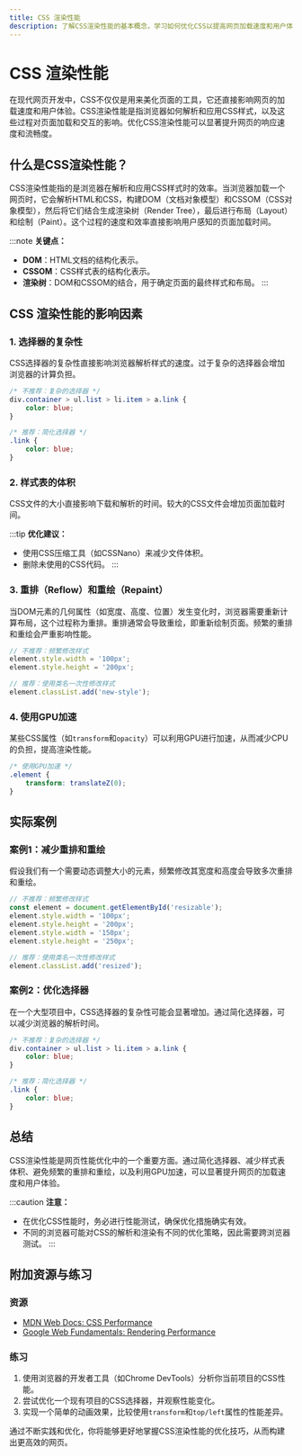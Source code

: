 ```yaml
---
title: CSS 渲染性能
description: 了解CSS渲染性能的基本概念，学习如何优化CSS以提高网页加载速度和用户体验。
---
```


# CSS 渲染性能

在现代网页开发中，CSS不仅仅是用来美化页面的工具，它还直接影响网页的加载速度和用户体验。CSS渲染性能是指浏览器如何解析和应用CSS样式，以及这些过程对页面加载和交互的影响。优化CSS渲染性能可以显著提升网页的响应速度和流畅度。

## 什么是CSS渲染性能？

CSS渲染性能指的是浏览器在解析和应用CSS样式时的效率。当浏览器加载一个网页时，它会解析HTML和CSS，构建DOM（文档对象模型）和CSSOM（CSS对象模型），然后将它们结合生成渲染树（Render Tree），最后进行布局（Layout）和绘制（Paint）。这个过程的速度和效率直接影响用户感知的页面加载时间。

:::note
**关键点：**
- **DOM**：HTML文档的结构化表示。
- **CSSOM**：CSS样式表的结构化表示。
- **渲染树**：DOM和CSSOM的结合，用于确定页面的最终样式和布局。
:::

## CSS 渲染性能的影响因素

### 1. 选择器的复杂性
CSS选择器的复杂性直接影响浏览器解析样式的速度。过于复杂的选择器会增加浏览器的计算负担。

```css
/* 不推荐：复杂的选择器 */
div.container > ul.list > li.item > a.link {
    color: blue;
}

/* 推荐：简化选择器 */
.link {
    color: blue;
}
```

### 2. 样式表的体积
CSS文件的大小直接影响下载和解析的时间。较大的CSS文件会增加页面加载时间。

:::tip
**优化建议：**
- 使用CSS压缩工具（如CSSNano）来减少文件体积。
- 删除未使用的CSS代码。
:::

### 3. 重排（Reflow）和重绘（Repaint）
当DOM元素的几何属性（如宽度、高度、位置）发生变化时，浏览器需要重新计算布局，这个过程称为重排。重排通常会导致重绘，即重新绘制页面。频繁的重排和重绘会严重影响性能。

```javascript
// 不推荐：频繁修改样式
element.style.width = '100px';
element.style.height = '200px';

// 推荐：使用类名一次性修改样式
element.classList.add('new-style');
```

### 4. 使用GPU加速
某些CSS属性（如`transform`和`opacity`）可以利用GPU进行加速，从而减少CPU的负担，提高渲染性能。

```css
/* 使用GPU加速 */
.element {
    transform: translateZ(0);
}
```

## 实际案例

### 案例1：减少重排和重绘
假设我们有一个需要动态调整大小的元素，频繁修改其宽度和高度会导致多次重排和重绘。

```javascript
// 不推荐：频繁修改样式
const element = document.getElementById('resizable');
element.style.width = '100px';
element.style.height = '200px';
element.style.width = '150px';
element.style.height = '250px';

// 推荐：使用类名一次性修改样式
element.classList.add('resized');
```

### 案例2：优化选择器
在一个大型项目中，CSS选择器的复杂性可能会显著增加。通过简化选择器，可以减少浏览器的解析时间。

```css
/* 不推荐：复杂的选择器 */
div.container > ul.list > li.item > a.link {
    color: blue;
}

/* 推荐：简化选择器 */
.link {
    color: blue;
}
```

## 总结

CSS渲染性能是网页性能优化中的一个重要方面。通过简化选择器、减少样式表体积、避免频繁的重排和重绘，以及利用GPU加速，可以显著提升网页的加载速度和用户体验。

:::caution
**注意：**
- 在优化CSS性能时，务必进行性能测试，确保优化措施确实有效。
- 不同的浏览器可能对CSS的解析和渲染有不同的优化策略，因此需要跨浏览器测试。
:::

## 附加资源与练习

### 资源
- [MDN Web Docs: CSS Performance](https://developer.mozilla.org/en-US/docs/Web/Performance/CSS)
- [Google Web Fundamentals: Rendering Performance](https://developers.google.com/web/fundamentals/performance/rendering)

### 练习
1. 使用浏览器的开发者工具（如Chrome DevTools）分析你当前项目的CSS性能。
2. 尝试优化一个现有项目的CSS选择器，并观察性能变化。
3. 实现一个简单的动画效果，比较使用`transform`和`top/left`属性的性能差异。

通过不断实践和优化，你将能够更好地掌握CSS渲染性能的优化技巧，从而构建出更高效的网页。